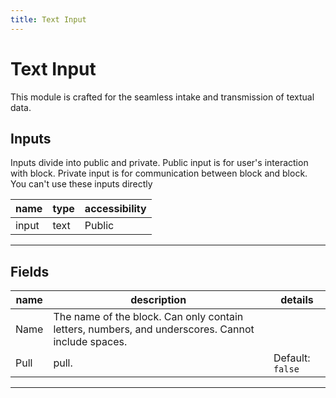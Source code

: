 ```yaml
---
title: Text Input
---
```


# Text Input
This module is crafted for the seamless intake and transmission of textual data.

## Inputs
Inputs divide into public and private. Public input is for user's interaction with block. Private input is for communication between block and block. You can't use these inputs directly

| name | type | accessibility |
|------|------|---------------|
| input | text | Public |
---
## Fields
| name | description | details |
|------|-------------|------------|
| Name | The name of the block. Can only contain letters, numbers, and underscores. Cannot include spaces.
Pull | pull. | Default: `false`

---
    